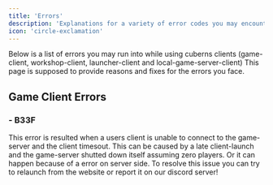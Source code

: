 ```yaml
---
title: 'Errors'
description: 'Explanations for a variety of error codes you may encounter'
icon: 'circle-exclamation'
---
```

Below is a list of errors you may run into while using cuberns clients (game-client, workshop-client, launcher-client and local-game-server-client)
This page is supposed to provide reasons and fixes for the errors you face.

## Game Client Errors
### - B33F
This error is resulted when a users client is unable to connect to the game-server and the client timesout. This can be caused by a late client-launch and the game-server shutted down itself assuming zero players. Or it can happen because of a error on server side. To resolve this issue you can try to relaunch from the website or report it on our discord server!
